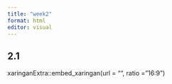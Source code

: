 ```yaml
---
title: "week2"
format: html
editor: visual
---
```


## 2.1 
xaringanExtra::embed_xaringan(url = "",
                              ratio = "16:9")


